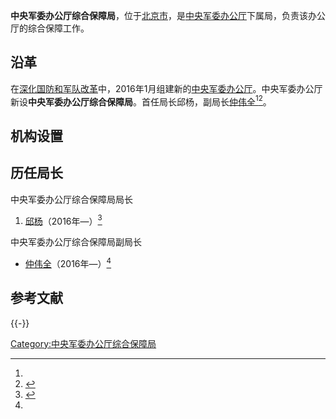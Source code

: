 {{Infobox PRCG
|color = darkgreen
|机构名称 =中央军委办公厅综合保障局
|上级机构 = [[中央军委办公厅|中央军委办公厅]]
|机构类型 = 中央军委办公厅下属局
|军事级别 = 
|标志1 = China Emblem PLA.svg
|标志1说明 = [[中国人民解放军军徽|中国人民解放军军徽]]
|职位1 = 局长
|人员1 = [[邱杨|邱杨]]
|衔级1 = 
|职位2 = 
|人员2 =
|职位3 =
|人员3 =
|职位4 =
|人员4 =
|地址1 = [[北京市|北京市]]
|成立时间 = 2016年
|a=
|b=
|c=
|d=
|E=
|e=
}}

'''中央军委办公厅综合保障局'''，位于[[北京市|北京市]]，是[[中央军委办公厅|中央军委办公厅]]下属局，负责该办公厅的综合保障工作。

==沿革==
在[[深化国防和军队改革|深化国防和军队改革]]中，2016年1月组建新的[[中央军委办公厅|中央军委办公厅]]。中央军委办公厅新设'''中央军委办公厅综合保障局'''。首任局长邱杨，副局长[[仲伟全|仲伟全]]<ref name=zhuren/><ref>{{Cite web  |url =http://www.qhdzjllc.org.cn/content.asp?ArticleID=4461  |title =市委书记孟祥伟、市长张瑞书到中央军委办公厅汇报工作  |author =  |date =2017-02-13  |publisher =秦皇岛市政府驻北京联络处  |language =  |accessdate =  |quote =  |archive-date =2017-09-05  |archive-url =https://web.archive.org/web/20170905004233/http://www.qhdzjllc.org.cn/content.asp?ArticleID=4461  |dead-url =no  }}</ref>。

==机构设置==

==历任局长==
{{col-begin}}
{{col-2}}
;中央军委办公厅综合保障局局长
#[[邱杨|邱杨]]（2016年—）<ref name=zhuren>{{Cite web  |url =http://www.thepaper.cn/newsDetail_forward_1650029  |title =王安龙少将调任中央军委办公厅政治工作局主任  |author =  |date =2017-03-29  |publisher =澎湃新闻  |language =  |accessdate =  |quote =  |archive-date =2019-05-02  |archive-url =https://web.archive.org/web/20190502172759/http://www.thepaper.cn/newsDetail_forward_1650029  |dead-url =no  }}</ref>

{{col-2}}
;中央军委办公厅综合保障局副局长
*[[仲伟全|仲伟全]]（2016年—）<ref name=zhuren/>

{{col-end}}

== 参考文献 ==
{{Reflist}}

{{-}}
{{中央军委|属}}
[[Category:中央军委办公厅综合保障局|Category:中央军委办公厅综合保障局]]